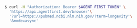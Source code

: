 ```bash
$ curl -H "Authorization: Bearer $AGENT_FIRST_TOKEN" \
  'https://api.agentfirst.dev/browser'\
  '?url=https://pubmed.ncbi.nlm.nih.gov/?term=longevity'\
  '&mode=async'
```

